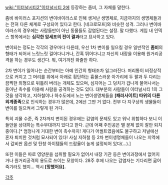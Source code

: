 [[wiki:"이터널시티2"이터널시티 2]]에 등장하는 좀비, 그 자체를 말한다.

좀비 바이러스 포지션의 변이바이러스로 인해 생겨난 생명체로, 지금까지의 생명체들과는 전혀 다른 체계로 구성되어 있다고 한다. [네크로모프]와 비슷한 성격. 그러나 변이바이러스의 경우에는 사람들만이 아닌 동물들도 감염된다는 설정. 말 다했다.
게임 내 인덱스 항목에서는 '''심각한 암세포의 전이 결과'''라고 묘사하고 있다.

변이되는 정도는 각각의 경우마다 다른데, 우선 1차 변이를 일으킬 경우 일반적인 '''좀비'''의 형태가 되어서 느릿느릿 걸어다니거나, 간혹 뛰어다니고 자신의 내장을 이용해 원거리공격을 하는 경우도 생긴다. 뭐, 여기까진 봐줄만 하다.

2차 변이가 일어나는 순간부터는 아예 인간의 형태조차 일그러진다. 머리통이 비정상적으로 커지고 그 머리를 위에서 아래로 횡단하는 흉물스러운 아가리에 두 팔과 두 다리는 끔찍한 외형으로 뒤틀려 버리는 개체도 있으며, 심지어는 그 덩치가 겁나게 불어나서는 돋아난 촉수를 이용해 사람을 공격하는 것도 있다. 대부분의 사람들이 이터널시티 1의 그것을 생각하고, 지하철이나 하수도에서 노는 변이생명체들을 '''[패러사이트] 따위의 다른 외계종족'''으로 인식하는 경우가 많은데, 2에선 그딴 거 없다. 전부 다 지구상의 생물들이 변이를 일으켜서 그렇게 된 거다.

특히 괴물 수준, 즉 2차까지 변이된 경우에는 감염의 문제도 있고 워낙 위험하다 보니 이들만을 상대하는 특수부대까지 있다고 한다. 근데 어째 주인공은 별 문제 없이 잘만 퇴치 중이다.[* 엄청나게 거대한 변이 촉수까지! 게다가 어썰트였음에도 불구하고 저널에선 혼자 퇴치한 것처럼 묘사되어 있다! 사실 지하철 등 2차 변이생명체들이 나오는 지역에서 값비싼 옵션 및 탄창 아이템들의 드랍율이 높게 설정되어 있다(...).]

또한 이들은 따로 영양분을 섭취할 필요가 없어서 내장 기관 등은 변이과정에서 없어지거나 원거리공격의 용도로 쓰이는 모양이다. 28주 후에 나오는 감염자는 기다리면 굶어 죽기라도 했지... 역시 '''[망했어요].'''

[[각주]]
